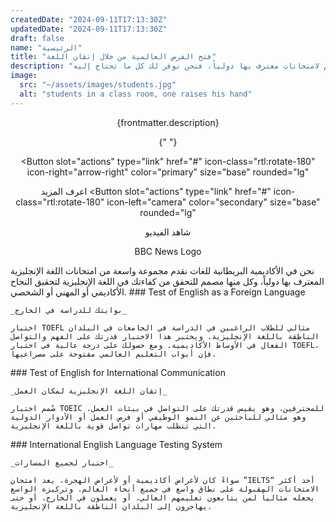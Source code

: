 ```yaml
---
createdDate: "2024-09-11T17:13:30Z"
updatedDate: "2024-09-11T17:13:30Z"
draft: false
name: "الرئيسية"
title: "فتح الفرص العالمية من خلال إتقان اللغة"
description: "في الأكاديمية البريطانية للغات، يدفعنا شغفنا لتمكين الأفراد والمهنيين من تحقيق أهدافهم اللغوية. ونشتهر بمرونتنا التي لا مثيل لها، وبرامجنا سريعة الاستجابة، وأساليبنا التعليمية الاستثنائية، ونوفر تجربة تعليمية تحويلية للمتعلمين من جميع الأعمار. وسواء كنت تهدف إلى تحسين مهاراتك اللغوية أو التقدم لامتحانات معترف بها دولياً، فنحن نوفر لك كل ما تحتاج إليه."
image:
  src: "~/assets/images/students.jpg"
  alt: "students in a class room, one raises his hand"
---
```




<Section title={frontmatter.title} background={students} mode="dark" align="center">
  <p>{frontmatter.description}</p>

{" "}

<Button
  slot="actions"
  type="link"
  href="#"
  icon-class="rtl:rotate-180"
  icon-right="arrow-right"
  color="primary"
  size="base"
  rounded="lg"
>
  اعرف المزيد
</Button>
<Button
  slot="actions"
  type="link"
  href="#"
  icon-class="rtl:rotate-180"
  icon-left="camera"
  color="secondary"
  size="base"
  rounded="lg"
>
  شاهد الفيديو
</Button>

  <Icon slot="featured" name="bbc-news" class="h-12 mr-5 rtl:ml-5 last:mr-0 last:rtl:ml-0 mb-5 lg:mb-0 hover:text-slate-400">BBC News Logo</Icon>
</Section>

<Section title="حقق أهدافك اللغوية من خلال الشهادات العالمية">
  نحن في الأكاديمية البريطانية للغات نقدم مجموعة واسعة من امتحانات اللغة الإنجليزية المعترف بها دولياً، وكل منها مصمم للتحقق من كفاءتك في اللغة الإنجليزية لتحقيق النجاح الأكاديمي أو المهني أو الشخصي.

  <SectionItem slot="grid" icon-name="toefl">
    ### Test of English as a Foreign Language

    _بوابتك للدراسة في الخارج_

    اختبار TOEFL مثالي للطلاب الراغبين في الدراسة في الجامعات في البلدان الناطقة باللغة الإنجليزية. ويختبر هذا الاختبار قدرتك على الفهم والتواصل الفعال في الأوساط الأكاديمية. ومع حصولك على درجة عالية في اختبار TOEFL، فإن أبواب التعليم العالمي مفتوحة على مصراعيها.

  </SectionItem>

  <SectionItem slot="grid" icon-name="toeic">
    ### Test of English for International Communication

    _إتقان اللغة الإنجليزية لمكان العمل_

    صُمم اختبار TOEIC للمحترفين، وهو يقيس قدرتك على التواصل في بيئات العمل. وهو مثالي للباحثين عن النمو الوظيفي أو فرص العمل أو الأدوار الدولية التي تتطلب مهارات تواصل قوية باللغة الإنجليزية.

  </SectionItem>

  <SectionItem slot="grid" icon-name="ielts">
    ### International English Language Testing System

    _اختبار لجميع المسارات_

    سواءً كان لأغراض أكاديمية أو لأغراض الهجرة، يعد امتحان ”IELTS“ أحد أكثر الامتحانات المقبولة على نطاق واسع في جميع أنحاء العالم. وتركيزه الواسع يجعله مثالياً لمن يتابعون تعليمهم العالي، أو يعملون في الخارج، أو حتى يهاجرون إلى البلدان الناطقة باللغة الإنجليزية.

  </SectionItem>
</Section>
